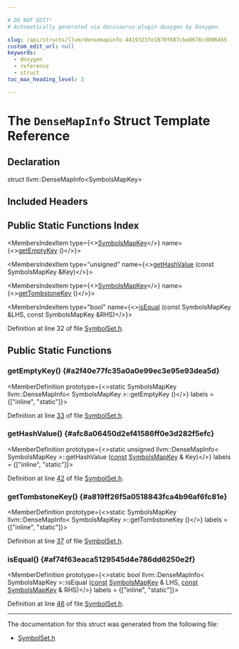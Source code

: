 ```yaml
---

# DO NOT EDIT!
# Automatically generated via docusaurus-plugin-doxygen by Doxygen.

slug: /api/structs/llvm/densemapinfo-4419323fe1870f687cbe8676cd896455
custom_edit_url: null
keywords:
  - doxygen
  - reference
  - struct
toc_max_heading_level: 3

---
```





# The `DenseMapInfo` Struct Template Reference

<DoxygenPage pluginConfig={pluginConfig}>



## Declaration

<CodeBlock>struct llvm::DenseMapInfo&lt;SymbolsMapKey&gt;</CodeBlock>

## Included Headers

<IncludesList>
<IncludesListItem
  filePath="llvm/TextAPI/SymbolSet.h"
  permalink="/docs/api/files/include/include/llvm/include/llvm/textapi/symbolset-h"
  isLocal="true" />
</IncludesList>

## Public Static Functions Index

<MembersIndex>

<MembersIndexItem
  type={<><a href="/docs/api/structs/llvm/symbolsmapkey">SymbolsMapKey</a></>}
  name={<><a href="#a2f40e77fc35a0a0e99ec3e95e93dea5d">getEmptyKey</a> ()</>}>
</MembersIndexItem>

<MembersIndexItem
  type="unsigned"
  name={<><a href="#afc8a06450d2ef41586ff0e3d282f5efc">getHashValue</a> (const SymbolsMapKey &amp;Key)</>}>
</MembersIndexItem>

<MembersIndexItem
  type={<><a href="/docs/api/structs/llvm/symbolsmapkey">SymbolsMapKey</a></>}
  name={<><a href="#a819ff26f5a0518843fca4b96af6fc81e">getTombstoneKey</a> ()</>}>
</MembersIndexItem>

<MembersIndexItem
  type="bool"
  name={<><a href="#af74f63eaca5129545d4e786dd6250e2f">isEqual</a> (const SymbolsMapKey &amp;LHS, const SymbolsMapKey &amp;RHS)</>}>
</MembersIndexItem>

</MembersIndex>


Definition at line 32 of file <a href="/docs/api/files/include/include/llvm/include/llvm/textapi/symbolset-h">SymbolSet.h</a>.

<SectionDefinition>

## Public Static Functions

### getEmptyKey() {#a2f40e77fc35a0a0e99ec3e95e93dea5d}

<MemberDefinition
  prototype={<>static SymbolsMapKey llvm::DenseMapInfo&lt; SymbolsMapKey &gt;::getEmptyKey ()</>}
  labels = {["inline", "static"]}>

Definition at line <a href="/docs/api/files/include/include/llvm/include/llvm/textapi/symbolset-h/#l00033">33</a> of file <a href="/docs/api/files/include/include/llvm/include/llvm/textapi/symbolset-h">SymbolSet.h</a>.
</MemberDefinition>

### getHashValue() {#afc8a06450d2ef41586ff0e3d282f5efc}

<MemberDefinition
  prototype={<>static unsigned llvm::DenseMapInfo&lt; SymbolsMapKey &gt;::getHashValue (<a href="/docs/api/files/lib/lib/target/lib/target/aarch64/aarch64promoteconstant-cpp/#a90f8350fecae261c25be85d38b451bff">const</a> <a href="/docs/api/structs/llvm/symbolsmapkey">SymbolsMapKey</a> &amp; Key)</>}
  labels = {["inline", "static"]}>

Definition at line <a href="/docs/api/files/include/include/llvm/include/llvm/textapi/symbolset-h/#l00042">42</a> of file <a href="/docs/api/files/include/include/llvm/include/llvm/textapi/symbolset-h">SymbolSet.h</a>.
</MemberDefinition>

### getTombstoneKey() {#a819ff26f5a0518843fca4b96af6fc81e}

<MemberDefinition
  prototype={<>static SymbolsMapKey llvm::DenseMapInfo&lt; SymbolsMapKey &gt;::getTombstoneKey ()</>}
  labels = {["inline", "static"]}>

Definition at line <a href="/docs/api/files/include/include/llvm/include/llvm/textapi/symbolset-h/#l00037">37</a> of file <a href="/docs/api/files/include/include/llvm/include/llvm/textapi/symbolset-h">SymbolSet.h</a>.
</MemberDefinition>

### isEqual() {#af74f63eaca5129545d4e786dd6250e2f}

<MemberDefinition
  prototype={<>static bool llvm::DenseMapInfo&lt; SymbolsMapKey &gt;::isEqual (<a href="/docs/api/files/lib/lib/target/lib/target/aarch64/aarch64promoteconstant-cpp/#a90f8350fecae261c25be85d38b451bff">const</a> <a href="/docs/api/structs/llvm/symbolsmapkey">SymbolsMapKey</a> &amp; LHS, <a href="/docs/api/files/lib/lib/target/lib/target/aarch64/aarch64promoteconstant-cpp/#a90f8350fecae261c25be85d38b451bff">const</a> <a href="/docs/api/structs/llvm/symbolsmapkey">SymbolsMapKey</a> &amp; RHS)</>}
  labels = {["inline", "static"]}>

Definition at line <a href="/docs/api/files/include/include/llvm/include/llvm/textapi/symbolset-h/#l00046">46</a> of file <a href="/docs/api/files/include/include/llvm/include/llvm/textapi/symbolset-h">SymbolSet.h</a>.
</MemberDefinition>

</SectionDefinition>

<hr/>

The documentation for this struct was generated from the following file:

<ul>
<li><a href="/docs/api/files/include/include/llvm/include/llvm/textapi/symbolset-h">SymbolSet.h</a></li>
</ul>

</DoxygenPage>
